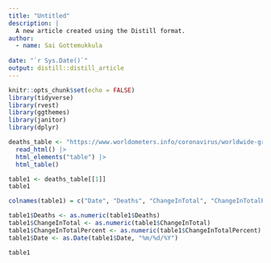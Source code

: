 ```yaml
---
title: "Untitled"
description: |
  A new article created using the Distill format.
author:
  - name: Sai Gottemukkula
    
date: "`r Sys.Date()`"
output: distill::distill_article
---
```


```r
knitr::opts_chunk$set(echo = FALSE)
library(tidyverse)
library(rvest)
library(ggthemes)
library(janitor)
library(dplyr)
```

```r
deaths_table <- "https://www.worldometers.info/coronavirus/worldwide-graphs/" |> 
  read_html() |>
  html_elements("table") |> 
  html_table()

table1 <- deaths_table[[1]]
table1
```

```r
colnames(table1) = c("Date", "Deaths", "ChangeInTotal", "ChangeInTotalPercent")

table1$Deaths <- as.numeric(table1$Deaths)
table1$ChangeInTotal <- as.numeric(table1$ChangeInTotal)
table1$ChangeInTotalPercent <- as.numeric(table1$ChangeInTotalPercent)
table1$Date <- as.Date(table1$Date, "%m/%d/%Y")

table1

```



